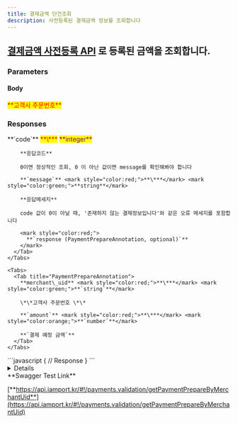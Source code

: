 ```yaml
---
title: 결제금액 단건조회
description: 사전등록된 결제금액 정보를 조회합니다
---
```



## [**결제금액 사전등록 API**](api-5) 로 등록된 금액을 조회합니다.

<Swagger method="get" path="/payments/prepare/{merchant_uid}" baseUrl="https://api.iamport.kr" summary="사전등록 결제금액 정보를 조회합니다">
  <SwaggerDescription />

  ### Parameters

  #### Body

  <SwaggerParameter name="merchant_uid" type="String" required="true">
    <mark style="color:red;">
      **고객사 주문번호**
    </mark>
  </SwaggerParameter>

  ### Responses

  <SwaggerResponse status="200: OK" description="성공">
    <Tabs>
      <Tab title="PaymentPrepareResponse">
        **`code`** <mark style="color:red;">**\***</mark> <mark style="color:purple;">**integer**</mark>

        **응답코드**

        0이면 정상적인 조회, 0 이 아닌 값이면 message를 확인해봐야 합니다

        **`message`** <mark style="color:red;">**\***</mark> <mark style="color:green;">**string**</mark>

        **응답메세지**

        code 값이 0이 아닐 때, '존재하지 않는 결제정보입니다'와 같은 오류 메세지를 포함합니다

        <mark style="color:red;">
          **`response (PaymentPrepareAnnotation, optional)`**
        </mark>
      </Tab>
    </Tabs>

    <Tabs>
      <Tab title="PaymentPrepareAnnotation">
        **merchant\_uid** <mark style="color:red;">**\***</mark> <mark style="color:green;">**`string`**</mark>

        \*\*고객사 주문번호 \*\*

        **`amount`** <mark style="color:red;">**\***</mark> <mark style="color:orange;">**`number`**</mark>

        **`결제 예정 금액`**
      </Tab>
    </Tabs>
  </SwaggerResponse>

  <SwaggerResponse status="401: Unauthorized" description="인증 Token이 전달되지 않았거나 유효하지 않은 경우">
    ```javascript
    {
      // Response
    }
    ```
  </SwaggerResponse>
</Swagger>

<Details>
  <p slot="summary">Response Model Schema</p>

  ```json
  {
    "code": 0,
    "message": "string",
    "response": {
      "merchant_uid": "string",
      "amount": 0
    }
  }
  ```
</Details>

<Hint style="success">
  **Swagger Test Link**

  [**https://api.iamport.kr/#!/payments.validation/getPaymentPrepareByMerchantUid**](https://api.iamport.kr/#!/payments.validation/getPaymentPrepareByMerchantUid)
</Hint>
